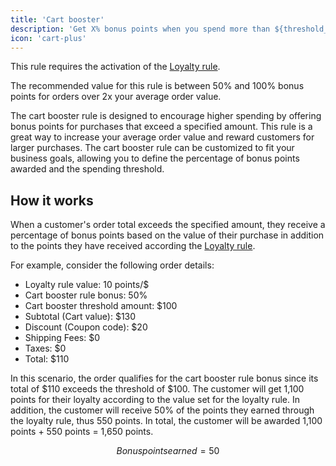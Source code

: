 ```yaml
---
title: 'Cart booster'
description: 'Get X% bonus points when you spend more than ${threshold_amount} in our shop.'
icon: 'cart-plus'
---
```


<Warning>This rule requires the activation of the [Loyalty rule](/manage/rules/loyalty).</Warning>

<Tip>
  The recommended value for this rule is between 50% and 100% bonus points for orders over 2x your average order value.
</Tip>

The cart booster rule is designed to encourage higher spending by offering
bonus points for purchases that exceed a specified amount.
This rule is a great way to increase your average order value and reward customers for larger purchases.
The cart booster rule can be customized to fit your business goals,
allowing you to define the percentage of bonus points awarded and the spending threshold.

## How it works

When a customer's order total exceeds the specified amount, they receive a percentage of bonus points
based on the value of their purchase in addition to
the points they have received according the [Loyalty rule](/manage/rules/loyalty).

For example, consider the following order details:

- Loyalty rule value: 10 points/$
- Cart booster rule bonus: 50%
- Cart booster threshold amount: $100
- Subtotal (Cart value): $130
- Discount (Coupon code): $20
- Shipping Fees: $0
- Taxes: $0
- Total: $110

In this scenario, the order qualifies for the cart booster rule bonus
since its total of $110 exceeds the threshold of $100.
The customer will get 1,100 points for their loyalty according to the value set for the loyalty rule.
In addition, the customer will receive 50% of the points they earned through the loyalty rule, thus 550 points.
In total, the customer will be awarded 1,100 points + 550 points = 1,650 points.

```math
Bonus points earned = 50% * 10 points/$ * $110 = 550 points
```
